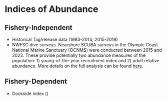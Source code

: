 # Indices of Abundance

## Fishery-Independent 

* Historical Tag/release data (1983-2014; 2015-2019)
* NWFSC dive surveys. Nearshore SCUBA surveys in the Olympic Coast National Marine Sanctuary (OCNMS) were conducted between 2015 and 2022. These provide potentially two abundance measures of the population: 1) young-of-the-year recruitment index and 2) adult relative abundance. More details on the full analysis can be found [here](). 

## Fishery-Dependent 

* Dockside index () 